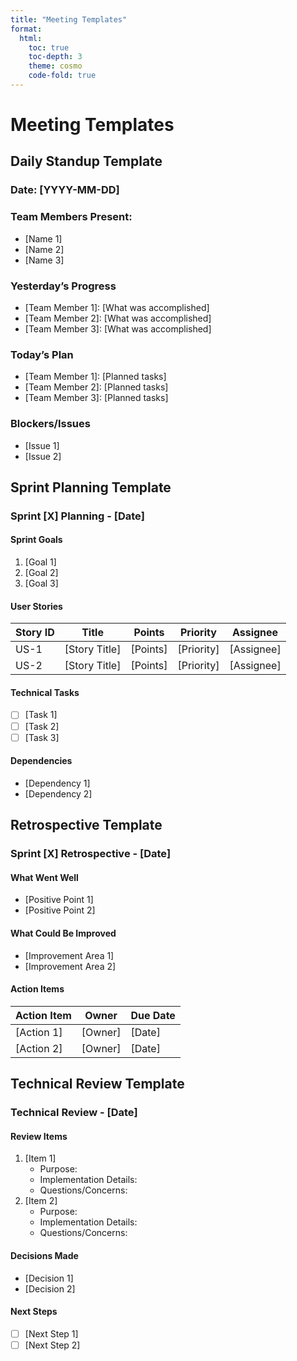 ```yaml
---
title: "Meeting Templates"
format: 
  html:
    toc: true
    toc-depth: 3
    theme: cosmo
    code-fold: true
---
```


# Meeting Templates

## Daily Standup Template

### Date: [YYYY-MM-DD]
### Team Members Present:
- [Name 1]
- [Name 2]
- [Name 3]

### Yesterday's Progress
- [Team Member 1]: [What was accomplished]
- [Team Member 2]: [What was accomplished]
- [Team Member 3]: [What was accomplished]

### Today's Plan
- [Team Member 1]: [Planned tasks]
- [Team Member 2]: [Planned tasks]
- [Team Member 3]: [Planned tasks]

### Blockers/Issues
- [Issue 1]
- [Issue 2]

## Sprint Planning Template

### Sprint [X] Planning - [Date]

#### Sprint Goals
1. [Goal 1]
2. [Goal 2]
3. [Goal 3]

#### User Stories
| Story ID | Title | Points | Priority | Assignee |
|----------|-------|--------|----------|----------|
| US-1 | [Story Title] | [Points] | [Priority] | [Assignee] |
| US-2 | [Story Title] | [Points] | [Priority] | [Assignee] |

#### Technical Tasks
- [ ] [Task 1]
- [ ] [Task 2]
- [ ] [Task 3]

#### Dependencies
- [Dependency 1]
- [Dependency 2]

## Retrospective Template

### Sprint [X] Retrospective - [Date]

#### What Went Well
- [Positive Point 1]
- [Positive Point 2]

#### What Could Be Improved
- [Improvement Area 1]
- [Improvement Area 2]

#### Action Items
| Action Item | Owner | Due Date |
|-------------|-------|----------|
| [Action 1] | [Owner] | [Date] |
| [Action 2] | [Owner] | [Date] |

## Technical Review Template

### Technical Review - [Date]

#### Review Items
1. [Item 1]
   - Purpose:
   - Implementation Details:
   - Questions/Concerns:

2. [Item 2]
   - Purpose:
   - Implementation Details:
   - Questions/Concerns:

#### Decisions Made
- [Decision 1]
- [Decision 2]

#### Next Steps
- [ ] [Next Step 1]
- [ ] [Next Step 2] 